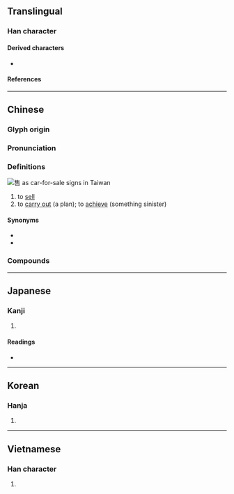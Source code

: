 {{character info}}
==Translingual==

===Han character===
{{Han char|rn=30|rad=口|as=08|sn=11|four=20601|canj=OGR|ids=⿱隹口}}

====Derived characters====
* {{l|mul|[[𠿲]], [[𡙬]], [[𭙲]]}} <!-- Note: 𧃼 is derived from 雚 and not 售 -->

====References====
{{Han ref|kx=0193.150|dkj=03760|dj=0413.160|hdz=10642.060|uh=552E}}

----

==Chinese==
{{zh-forms}}

===Glyph origin===
{{Han etym}}

===Pronunciation===
{{zh-pron
|m=shòu
|c=sau6
|h=pfs=
|md=
|mn=siū/siû
|mn_note=siū - literary; siû - vernacular
|w=3zeu
|mc=y
|oc=y
|cat=v
}}

===Definitions===
[[File:Taiwanese car for sale signs.jpg|thumb|售 as car-for-sale signs in Taiwan]]
{{zh-hanzi}}

# to [[sell]]
# to [[carry out]] (a plan); to [[achieve]] (something sinister)

====Synonyms====
* {{zh-l|鬻}}
* {{zh-l|賣}}

===Compounds===
{{zh-der|售票|兜售|售票處|售貨合約|售票員|惜售|平分售現|以售其奸|待售|展售|寶貨難售|寄售|售後服務|售票亭|售價|售貨員|售貨|售罄|售票口|售出|售主|以售其技|出售|代售|攤售|拋售|發售|獎售|求售|標售|零售價|脫售|躉售市場|零售|販售|預售屋|預售|軍售|零售點|經售|零售業|零售店|零售市場|零售價格|銷售|銷售一空|配售|轉售|零售商}}

{{zh-cat|Intermediate}}

----

==Japanese==

===Kanji===
{{ja-kanji|grade=|rs=口08}}

# {{rfdef|ja|sort=口08}}

====Readings====
* {{ja-readings|on=[[しゅう]] (shū)|kun=[[うる]] (uru)}}

----

==Korean==

===Hanja===
{{ko-hanja|hangeul=수}}

# {{rfdef|ko|sort=口08}}

----

==Vietnamese==

===Han character===
{{vi-readings|reading=thụ|rs=口08}}

# {{rfdef|vi|sort=口08}}